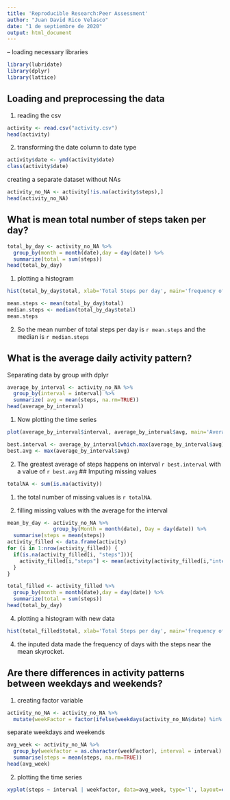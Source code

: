---
title: 'Reproducible Research:Peer Assessment'
author: "Juan David Rico Velasco"
date: "1 de septiembre de 2020"
output: html_document
---
--
loading necessary libraries
```{r}
library(lubridate)
library(dplyr)
library(lattice)
```
## Loading and preprocessing the data
1. reading the csv
```{r}
activity <- read.csv("activity.csv")
head(activity)
```
2. transforming the date column to date type
```{r}
activity$date <- ymd(activity$date)
class(activity$date)
```
 creating a separate dataset without NAs
```{r}
activity_no_NA <- activity[!is.na(activity$steps),]
head(activity_no_NA)
```
## What is mean total number of steps taken per day?

```{r}
total_by_day <- activity_no_NA %>%
  group_by(month = month(date),day = day(date)) %>%
  summarize(total = sum(steps))
head(total_by_day)
```
1. plotting a histogram
```{r}
hist(total_by_day$total, xlab='Total Steps per day', main='frequency of total steps per day', col='blue')
```
```{r}
mean.steps <- mean(total_by_day$total)
median.steps <- median(total_by_day$total)
mean.steps
```
2. So the mean number of total steps per day is `r mean.steps` and the median is `r median.steps` 

## What is the average daily activity pattern?
Separating data by group with dplyr
```{r}
average_by_interval <- activity_no_NA %>%
  group_by(interval = interval) %>%
  summarize( avg = mean(steps, na.rm=TRUE))
head(average_by_interval)
```
1. Now plotting the time series
```{r}
plot(average_by_interval$interval, average_by_interval$avg, main='Average number of steps in each interval',xlab='time interval', ylab='average number of steps',type='l')
```

```{r}
best.interval <- average_by_interval[which.max(average_by_interval$avg),1]
best.avg <- max(average_by_interval$avg)
```
2. The greatest average of steps happens on interval `r best.interval` with a value of `r best.avg`
## Imputing missing values
```{r}
totalNA <- sum(is.na(activity))
```
1. the total number of missing values is `r totalNA`.

2. filling missing values with the average for the interval
```{r}
mean_by_day <- activity_no_NA %>%
               group_by(Month = month(date), Day = day(date)) %>%
  summarise(steps = mean(steps))
activity_filled <- data.frame(activity)
for (i in 1:nrow(activity_filled)) {
  if(is.na(activity_filled[i, "steps"])){
    activity_filled[i,"steps"] <- mean(activity[activity_filled[i,"interval"]==activity$interval,"steps"], na.rm=TRUE)
  }
}
```
```{r}
total_filled <- activity_filled %>%
  group_by(month = month(date),day = day(date)) %>%
  summarize(total = sum(steps))
head(total_by_day)
```
4. plotting a histogram with new data
```{r}
hist(total_filled$total, xlab='Total Steps per day', main='frequency of total steps per day', col='blue')
```
4. the inputed data made the frequency of days with the steps near the mean skyrocket.

## Are there differences in activity patterns between weekdays and weekends?

1. creating factor variable 
```{r}
activity_no_NA <- activity_no_NA %>%
  mutate(weekFactor = factor(ifelse(weekdays(activity_no_NA$date) %in% c("Saturday","Sunday"),"weekend", "weekday"),c("weekday", "weekend")))
```
separate weekdays and weekends
```{r}
avg_week <- activity_no_NA %>%
  group_by(weekfactor = as.character(weekFactor), interval = interval) %>%
  summarise(steps = mean(steps, na.rm=TRUE))
head(avg_week)
```
2. plotting the time series
```{r}
xyplot(steps ~ interval | weekfactor, data=avg_week, type='l', layout=c(1,2))
```


